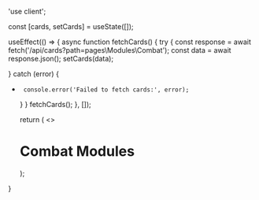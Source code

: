 'use client';


  const [cards, setCards] = useState([]);

  useEffect(() => {
       async function fetchCards() {
      try {
      const response = await fetch('/api/cards?path=pages\Modules\Combat');
      const data = await response.json();
           setCards(data);

} catch (error) {
+      console.error('Failed to fetch cards:', error);
     }
    }
    fetchCards();
  }, []);

  return (
    <>
    <h1>Combat Modules</h1>
    <Cards>
      <CardList cards={cards} />
    </Cards>
    </>
  );
}